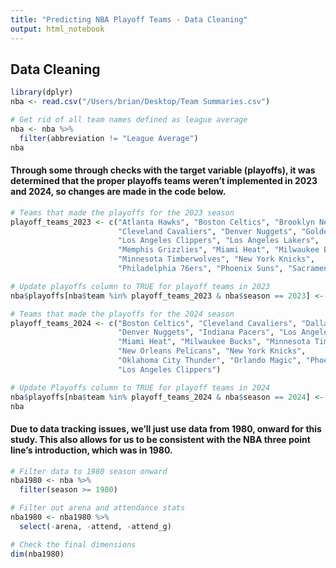 ```yaml
---
title: "Predicting NBA Playoff Teams - Data Cleaning"
output: html_notebook
---
```


## Data Cleaning

```r
library(dplyr)
nba <- read.csv("/Users/brian/Desktop/Team Summaries.csv")

# Get rid of all team names defined as league average
nba <- nba %>% 
  filter(abbreviation != "League Average")
nba
```


#### Through some through checks with the target variable (playoffs), it was determined that the proper playoffs teams weren't implemented in 2023 and 2024, so changes are made in the code below.

```r
# Teams that made the playoffs for the 2023 season
playoff_teams_2023 <- c("Atlanta Hawks", "Boston Celtics", "Brooklyn Nets", 
                        "Cleveland Cavaliers", "Denver Nuggets", "Golden State Warriors",
                        "Los Angeles Clippers", "Los Angeles Lakers", 
                        "Memphis Grizzlies", "Miami Heat", "Milwaukee Bucks", 
                        "Minnesota Timberwolves", "New York Knicks", 
                        "Philadelphia 76ers", "Phoenix Suns", "Sacramento Kings")

# Update playoffs column to TRUE for playoff teams in 2023
nba$playoffs[nba$team %in% playoff_teams_2023 & nba$season == 2023] <- TRUE

# Teams that made the playoffs for the 2024 season
playoff_teams_2024 <- c("Boston Celtics", "Cleveland Cavaliers", "Dallas Mavericks", 
                        "Denver Nuggets", "Indiana Pacers", "Los Angeles Lakers", 
                        "Miami Heat", "Milwaukee Bucks", "Minnesota Timberwolves", 
                        "New Orleans Pelicans", "New York Knicks", 
                        "Oklahoma City Thunder", "Orlando Magic", "Phoenix Suns", 
                        "Los Angeles Clippers")

# Update Playoffs column to TRUE for playoff teams in 2024
nba$playoffs[nba$team %in% playoff_teams_2024 & nba$season == 2024] <- TRUE
nba
```

#### Due to data tracking issues, we'll just use data from 1980, onward for this study. This also allows for us to be consistent with the NBA three point line's introduction, which was in 1980.

```r
# Filter data to 1980 season onward
nba1980 <- nba %>%
  filter(season >= 1980)

# Filter out arena and attendance stats
nba1980 <- nba1980 %>%
  select(-arena, -attend, -attend_g)

# Check the final dimensions 
dim(nba1980)

```